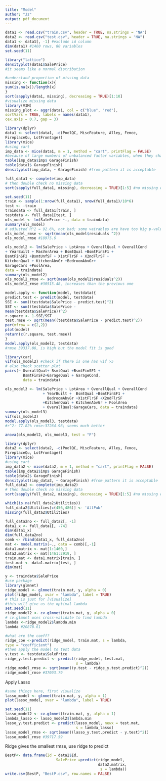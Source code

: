 ```yaml
---
title: "Model"
author: "Jz"
output: pdf_document
---
```


```r
data1 <- read.csv("train.csv", header = TRUE, na.strings = "NA")
data2 <- read.csv("test.csv", header = TRUE, na.strings = "NA")
data1 <- data1[, -1] #exclude id column
dim(data1) #1460 rows, 80 variables
set.seed(11)
```


```r
library("lattice")
densityplot(data1$SalePrice)
#it seems like a normal distribution
```
```r
#understand proportion of missing data
missing <- function(x){
sum(is.na(x))/length(x)
}
sort(sapply(data1, missing), decreasing = TRUE)[1:10]
#visualize missing data
library(VIM)
missing_plot <- aggr(data1, col = c("blue", "red"),
sortVars = TRUE, labels = names(data1),
cex.axis = 0.7, gap = 3)
```
```r
library(dplyr)
data1 <- select(data1, -c(PoolQC, MiscFeature, Alley, Fence,
FireplaceQu, LotFrontage))
library(mice)
#using cart
imp_data <- mice(data1, m = 1, method = "cart", printFlag = FALSE)
#because of large numbers of unbalanced factor variables, when they change to dummy vairables, there is high probability that one column is linear combination of the others, so we choose cart
table(imp_data$imp$ GarageFinish)
table(data1$ GarageFinish)
densityplot(imp_data, ~ GarageFinish) #from pattern it is acceptable
```

```r
full_data1 <- complete(imp_data)
# then double check no missing data
sort(sapply(full_data1, missing), decreasing = TRUE)[1:5] #no missing data
```

```r
set.seed(11)
train <- sample(1:nrow(full_data1), nrow(full_data1)/10*6)
test <- -train
traindata <- full_data1[train, ]
testdata <- full_data1[test, ]
ols_model <- lm(SalePrice ~., data = traindata)
summary(ols_model)
# adjusted R^2 = 92.6%, not bad; some vairables are have too big p-value
ols_model_rmse <- sqrt(mean(ols_model$residuals ^2))
ols_model_rmse #18975.6
```

```r
ols_model2 <- lm(SalePrice ~ LotArea + OverallQual + OverallCond
+ YearBuilt + MasVnrArea + BsmtQual +BsmtFinSF1 +
BsmtFinSF2 +BsmtUnfSF + X1stFlrSF + X2ndFlrSF +
KitchenQual + KitchenAbvGr +BedroomAbvGr+
GarageCars +PoolArea,
data = traindata)
summary(ols_model2)
ols_model2_rmse <- sqrt(mean(ols_model2$residuals^2))
ols_model2_rmse #30515.48, increases than the previous one
```
```r
model.apply <- function(model, testdata){
predict.test <- predict(model, testdata)
SSE <- sum((testdata$SalePrice - predict.test)^2)
SST <- sum((testdata$SalePrice -
mean(testdata$SalePrice))^2)
r.square <- 1-SSE/SST
test.rmse <- sqrt(mean((testdata$SalePrice - predict.test)^2))
par(mfrow = c(2,2))
plot(model)
return(c(r.square, test.rmse))
}
model.apply(ols_model2, testdata)
#rmse 39337.00, is high but the model fit is good
```

```r
library(car)
vif(ols_model2) #check if there is one has vif >5
# also check scatter plot
pairs(~ OverallQual+ BsmtQual +BsmtFinSF1 +
        BsmtFinSF2+GarageQual + GarageCond,
        data = traindata)
```

```r
ols_model3 <- lm(SalePrice ~ LotArea + OverallQual + OverallCond
                 + YearBuilt +  BsmtQual +BsmtFinSF1 +
                   BedroomAbvGr +X1stFlrSF +X2ndFlrSF
                 +KitchenQual + KitchenAbvGr + PoolArea
                 + OverallQual:GarageCars, data = traindata)
summary(ols_model3)
vif(ols_model3)
model.apply(ols_model3, testdata)
#r^2: 77.82% rmse:37264.96; seems much better
```

```r
anova(ols_model2, ols_model3, test = "F")
```
```r
library(dplyr)
data2 <- select(data2, -c(PoolQC, MiscFeature, Alley, Fence,
FireplaceQu, LotFrontage))
library(mice)
#using cart
imp_data2 <- mice(data2, m = 1, method = "cart", printFlag = FALSE)
table(imp_data2$imp$ GarageFinish)
table(data2$ GarageFinish)
densityplot(imp_data2, ~ GarageFinish) #from pattern it is acceptable
full_data2 <- complete(imp_data2)
# then double check no missing data
sort(sapply(full_data2, missing), decreasing = TRUE)[1:5] #no missing data
```

```r
which(is.na(full_data2$Utilities))
full_data2$Utilities[c(456,486)] <- 'AllPub'
missing(full_data2$Utilities)
```

```r
full_data2no <- full_data2[, -1]
data1_x <- full_data1[, -74]
dim(data1_x)
dim(full_data2no)
comb <- rbind(data1_x, full_data2no)
mat <- model.matrix(~., data = comb)[,-1]
data1.matrix <- mat[1:1460,]
data2.matrix <- mat[1461:2919, ]
train.mat <- data1.matrix[train, ]
test.mat <- data1.matrix[test, ]
dim(mat)
```

```r
y <- traindata$SalePrice
#use package
library(glmnet)
ridge_model <- glmnet(train.mat, y, alpha = 0)
plot(ridge_model, xvar = "lambda", label = TRUE)
# this is just for [visualize]
#this will give us the optimal lambda
set.seed(11)
ridge_model2 <- cv.glmnet(train.mat, y, alpha = 0)
# cv.glmnet uses cross-validate to find lambda
lambda <-ridge_model2$lambda.min
lambda #20870.61
```
```r
#what are the coeff?
ridge_coe <-predict(ridge_model, train.mat, s = lambda,
type = "coefficient")
#then apply the model to test data
y.test <- testdata$SalePrice
ridge_y.test.predict <- predict(ridge_model, test.mat,
                                s = lambda)
ridge_model_rmse <- sqrt(mean((y.test - ridge_y.test.predict)^2))
ridge_model_rmse #37093.79
```

Apply Lasso
```r
#same things here, first visualize
lasso_model <- glmnet(train.mat, y, alpha = 1)
plot(lasso_model, xvar = "lambda", label = TRUE)
```
```r
set.seed(11)
lasso_model2 <- cv.glmnet(train.mat, y, alpha = 1)
lambda_lasso <- lasso_model2$lambda.min
lasso_y.test.predict <- predict(lasso_model, newx = test.mat,
                                s = lambda_lasso)
lasso_model_rmse <- sqrt(mean((lasso_y.test.predict - y.test)^2))
lasso_model_rmse #39717.59
```

Ridge gives the smallest rmse, use ridge to predict
```r
BestP<- data.frame(Id = data2$Id, 
                       SalePrice =predict(ridge_model,
                                          data2.matrix,
                                           s = lambda))
write.csv(BestP, "BestP.csv", row.names = FALSE)
```